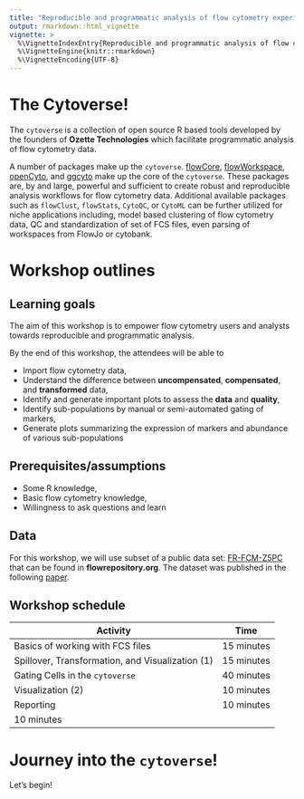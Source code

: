 ```yaml
---
title: "Reproducible and programmatic analysis of flow cytometry experiments with the cytoverse"
output: rmarkdown::html_vignette
vignette: >
  %\VignetteIndexEntry{Reproducible and programmatic analysis of flow cytometry experiments with the cytoverse}
  %\VignetteEngine{knitr::rmarkdown}
  %\VignetteEncoding{UTF-8}
---
```


# The Cytoverse!

The `cytoverse` is a collection of open source R based tools developed by the founders of **Ozette Technologies** which facilitate programmatic analysis of flow cytometry data.

A number of packages make up the `cytoverse`. [flowCore](https://bioconductor.org/packages/release/bioc/html/flowCore.html), [flowWorkspace](https://www.bioconductor.org/packages/release/bioc/html/flowWorkspace.html), [openCyto](https://bioconductor.org/packages/release/bioc/html/openCyto.html), and [ggcyto](https://www.bioconductor.org/packages/release/bioc/html/ggcyto.html) make up the core of the `cytoverse`. These packages are, by and large, powerful and sufficient to create robust and reproducible analysis workflows for flow cytometry data. Additional available packages such as `flowClust`, `flowStats`, `CytoQC`, or `CytoML` can be further utilized for niche applications including, model based clustering of flow cytometry data, QC and standardization of set of FCS files, even parsing of workspaces from FlowJo or cytobank.

# Workshop outlines

## Learning goals

The aim of this workshop is to empower flow cytometry users and analysts towards reproducible and programmatic analysis.

By the end of this workshop, the attendees will be able to

-   Import flow cytometry data,
-   Understand the difference between **uncompensated**, **compensated**, and **transformed** data,
-   Identify and generate important plots to assess the **data** and  **quality**,
-   Identify sub-populations by manual or semi-automated gating of markers,
-   Generate plots summarizing the expression of markers and abundance of various sub-populations

## Prerequisites/assumptions

-   Some R knowledge,
-   Basic flow cytometry knowledge,
-   Willingness to ask questions and learn

## Data

For this workshop, we will use subset of a public data set: [FR-FCM-Z5PC](https://flowrepository.org/public_experiment_representations/5932) that can be found in **flowrepository.org**. The dataset was published in the following [paper](https://doi.org/10.1038/s41467-022-34638-2).

## Workshop schedule

| Activity                                         | Time       |
|--------------------------------------------------|------------|
| Basics of working with FCS files                 | 15 minutes |
| Spillover, Transformation, and Visualization (1) | 15 minutes |
| Gating Cells in the `cytoverse`                    | 40 minutes |
| Visualization (2)                                | 10 minutes |
| Reporting                                        | 10 minutes |
                                       | 10 minutes |
# Journey into the `cytoverse`!

Let's begin!    
